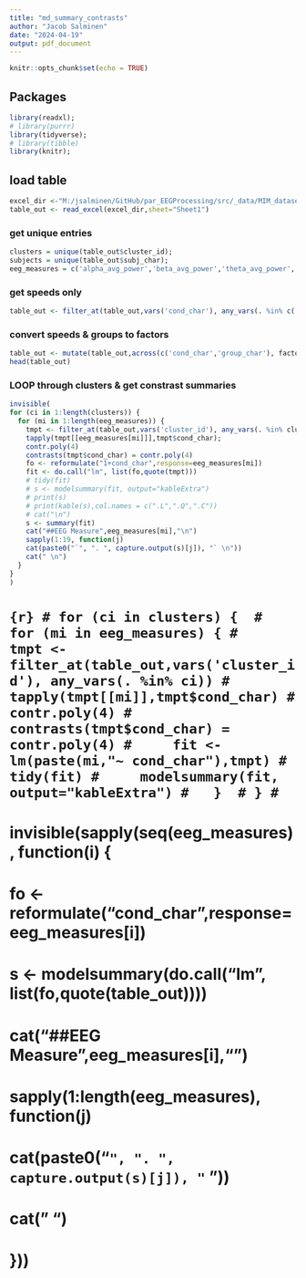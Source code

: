 ```yaml
---
title: "md_summary_contrasts"
author: "Jacob Salminen"
date: "2024-04-19"
output: pdf_document
---
```


```r
knitr::opts_chunk$set(echo = TRUE)
```

## Packages
```r
library(readxl);
# library(purrr)
library(tidyverse);
# library(tibble)
library(knitr);
```

## load table 
```r
excel_dir <-"M:/jsalminen/GitHub/par_EEGProcessing/src/_data/MIM_dataset/_studies/04162024_MIM_YAOAN89_antsnormalize_iccREMG0p4_powpow0p3_skull0p01/cluster/icrej_5/12/spec_data/group_spec/psd_calcs/fooof_kinematics_table.xlsx";
table_out <- read_excel(excel_dir,sheet="Sheet1") 
```

### get unique entries 
```r
clusters = unique(table_out$cluster_id);
subjects = unique(table_out$subj_char);
eeg_measures = c('alpha_avg_power','beta_avg_power','theta_avg_power','aperiodic_exp','aperiodic_offset');
```

### get speeds only 
```r
table_out <- filter_at(table_out,vars('cond_char'), any_vars(. %in% c('0.25','0.5','0.75','1.0'))) 
```

### convert speeds & groups to factors 
```r
table_out <- mutate(table_out,across(c('cond_char','group_char'), factor))
head(table_out)
```

### LOOP through clusters & get constrast summaries 
```r
invisible(
for (ci in 1:length(clusters)) {
  for (mi in 1:length(eeg_measures)) {
    tmpt <- filter_at(table_out,vars('cluster_id'), any_vars(. %in% clusters[ci]));
    tapply(tmpt[[eeg_measures[mi]]],tmpt$cond_char);
    contr.poly(4)
    contrasts(tmpt$cond_char) = contr.poly(4)
    fo <- reformulate("1+cond_char",response=eeg_measures[mi])
    fit <- do.call("lm", list(fo,quote(tmpt)))
    # tidy(fit)
    # s <- modelsummary(fit, output="kableExtra")
    # print(s)
    # print(kable(s),col.names = c(".L",".Q",".C"))
    # cat("\n")
    s <- summary(fit)
    cat("##EEG Measure",eeg_measures[mi],"\n")
    sapply(1:19, function(j)
    cat(paste0("`", ". ", capture.output(s)[j]), "` \n"))
    cat(" \n")
  }
}
)
```
# ```{r}
# for (ci in clusters) { 
#   for (mi in eeg_measures) {
#     tmpt <- filter_at(table_out,vars('cluster_id'), any_vars(. %in% ci))
#     tapply(tmpt[[mi]],tmpt$cond_char)
#     contr.poly(4)
#     contrasts(tmpt$cond_char) = contr.poly(4)
#     fit <- lm(paste(mi,"~ cond_char"),tmpt)
#     tidy(fit)
#     modelsummary(fit, output="kableExtra")
#   } 
# }
# ```
# invisible(sapply(seq(eeg_measures), function(i) {
#   fo <- reformulate("cond_char",response=eeg_measures[i])
#   s <- modelsummary(do.call("lm", list(fo,quote(table_out))))
#   cat("\n##EEG Measure",eeg_measures[i],"\n")
#   sapply(1:length(eeg_measures), function(j)
#     cat(paste0("`", ". ", capture.output(s)[j]), "` \n"))
#   cat(" \n")
# }))

